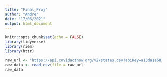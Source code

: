 ```yaml
---
title: "Final_Proj"
author: "Andre"
date: "17/06/2021"
output: html_document
---
```


```r
knitr::opts_chunk$set(echo = FALSE)
library(tidyverse)
library(riem)
library(httr)
```
```r
raw_url <- "https://api.covidactnow.org/v2/states.csv?apiKey=a13da1a6818345c697cc89ea4554529a"
raw_data <- read_csv(file = raw_url)
raw_data

```


